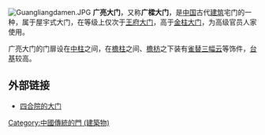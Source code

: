 [[File:Guangliangdamen.JPG|thumb]]
'''广亮大门'''，又称'''广樑大门'''，是[[中国|中国]]古代[[建筑|建筑]]宅门的一种，属于屋宇式大门，在等级上仅次于[[王府大门|王府大门]]，高于[[金柱大门|金柱大门]]，为高级官员人家使用。

广亮大门的门扉设在[[中柱|中柱]]之间，在[[檐柱|檐柱]]之间、[[檐枋|檐枋]]之下装有[[雀替|雀替]][[三幅云|三幅云]]等饰件，[[台基|台基]]较高。

==外部链接==
* [https://web.archive.org/web/20070804083122/http://big5.ccnt.com.cn/culture/gudubeijing/hutongyou/siheyuan/beijingdesiheyuan07.htm 四合院的大门]

{{中国建筑小作品}}
[[Category:中國傳統的門_(建築物)|Category:中國傳統的門 (建築物)]]